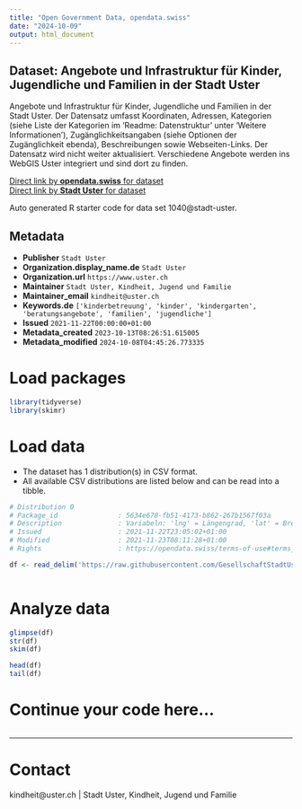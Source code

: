 ```yaml
---
title: "Open Government Data, opendata.swiss"
date: "2024-10-09"
output: html_document
---
```


## Dataset: Angebote und Infrastruktur für Kinder, Jugendliche und Familien in der Stadt Uster

Angebote und Infrastruktur für Kinder, Jugendliche und Familien in der Stadt Uster. Der Datensatz umfasst Koordinaten, Adressen, Kategorien (siehe Liste der Kategorien im 'Readme: Datenstruktur' unter 'Weitere Informationen'), Zugänglichkeitsangaben (siehe Optionen der Zugänglichkeit ebenda), Beschreibungen sowie Webseiten-Links. Der Datensatz wird nicht weiter aktualisiert. Verschiedene Angebote werden ins WebGIS Uster integriert und sind dort zu finden.

[Direct link by **opendata.swiss** for dataset](https://opendata.swiss/de/dataset/angebote-und-infrastruktur-fur-kinder-jugendliche-und-familien-in-der-stadt-uster)<br>
[Direct link by **Stadt Uster** for dataset](https://github.com/GesellschaftStadtUster/kind-jugend-fam_angebote)

Auto generated R starter code for data set 1040@stadt-uster.

## Metadata

- **Publisher** `Stadt Uster`
- **Organization.display_name.de** `Stadt Uster`
- **Organization.url** `https://www.uster.ch`
- **Maintainer** `Stadt Uster, Kindheit, Jugend und Familie`
- **Maintainer_email** `kindheit@uster.ch`
- **Keywords.de** `['kinderbetreuung', 'kinder', 'kindergarten', 'beratungsangebote', 'familien', 'jugendliche']`
- **Issued** `2021-11-22T00:00:00+01:00`
- **Metadata_created** `2023-10-13T08:26:51.615005`
- **Metadata_modified** `2024-10-08T04:45:26.773335`


# Load packages

```r

library(tidyverse)
library(skimr)

```

# Load data

-   The dataset has 1 distribution(s) in CSV format.
-   All available CSV distributions are listed below and can be read into a tibble.

```r

# Distribution 0
# Package_id               : 5634e678-fb51-4173-b862-267b1567f03a
# Description              : Variabeln: 'lng' = Längengrad, 'lat' = Breitengrad, 'name' = Name des Angebots, 'strasse', 'hausnr', 'plz', 'ort', 'anlage' = Name der Anlage, 'kategorie' = Kategorie des Angebots (siehe Liste der Kategorien im "Readme: Datenstruktur" unter "Weitere Informationen"), 'zugaenglichkeit' = (siehe Optionen der Zugänglichkeit ebenda), 'beschreibung' = Beschreibung des Angebots, 'website' = URL des Angebots.
# Issued                   : 2021-11-22T23:05:02+01:00
# Modified                 : 2021-11-23T08:11:28+01:00
# Rights                   : https://opendata.swiss/terms-of-use#terms_by

df <- read_delim('https://raw.githubusercontent.com/GesellschaftStadtUster/kind-jugend-fam_angebote/main/angebote_kjf_uster.csv')



```

# Analyze data

```r

glimpse(df)
str(df)
skim(df)

head(df)
tail(df)

```

# Continue your code here...

```r

```

------------------------------------------------------------------------

# Contact

kindheit@uster.ch | Stadt Uster, Kindheit, Jugend und Familie

